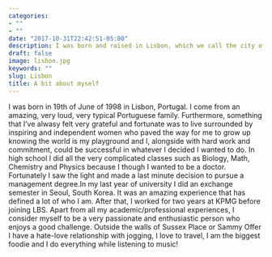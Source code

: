 ```yaml
---
categories:
- ""
- ""
date: "2017-10-31T22:42:51-05:00"
description: I was born and raised in Lisbon, which we call the city of seven hills. Constantly sunny, with amazing food and incredible places to visit, I grew up to be passionate about my city and to enjoy it as much as possible. I love to run alongside the Tejo river, to have a drink in of the many coffes shops in Chiado, to shop at Saldanha, swim at the beaches in Cascais and have a nice picnic in Monsanto. It is definetly a visitation destiny I would recommend and I'm more than available to give you the best tips!
draft: false
image: lisbon.jpg
keywords: ""
slug: Lisbon
title: A bit about myself
---
```

I was born in 19th of June of 1998 in Lisbon, Portugal. I come from an amazing, very loud, very typical Portuguese family. Furthermore, something that I've alwasy felt very grateful and fortunate was to live surrounded by inspiring and independent women who paved the way for me to grow up knowing the world is my playground and I, alongside with hard work and commitment, could be successful in whatever I decided I wanted to do. In high school I did all the very complicated classes such as Biology, Math, Chemistry and Physics because I though I wanted to be a doctor. Fortunately I saw the light and made a last minute decision to pursue a management degree.In my last year of university I did an exchange semester in Seoul, South Korea. It was an amazing experience that has defined a lot of who I am. After that, I worked for two years at KPMG before joining LBS.
Apart from all my academic/professional experiences, I consider myself to be a very passionate and enthusiastic person who enjoys a good challenge. Outside the walls of Sussex Place or Sammy Offer I have a hate-love relationship with jogging, I love to travel, I am the biggest foodie and I do everything while listening to music!